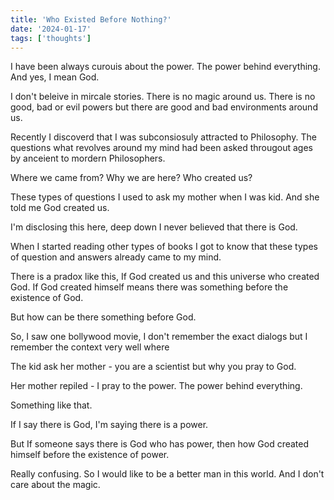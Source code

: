 ```yaml
---
title: 'Who Existed Before Nothing?'
date: '2024-01-17'
tags: ['thoughts']
---
```


I have been always curouis about the power. The power behind everything. And yes, I mean God.

I don't beleive in mircale stories. There is no magic around us. There is no good, bad or evil powers but there
are good and bad environments around us.

Recently I discoverd that I was subconsiosuly attracted to Philosophy. The questions what revolves around
my mind had been asked througout ages by anceient to mordern Philosophers. 

Where we came from? Why we are here? Who created us? 

These types of questions I used to ask my mother when I was kid. And she told me God created us.

I'm disclosing this here, deep down I never believed that there is God.

When I started reading other types of books I got to know that these types of question and answers already
came to my mind.

There is a pradox like this,
    If God created us and this universe who created God. If God created himself means there was something 
    before the existence of God.

But how can be there something before God.

So, I saw one bollywood movie, I don't remember the exact dialogs but I remember the context very well where 

The kid ask her mother - you are a scientist but why you pray to God.

Her mother repiled - I pray to the power. The power behind everything.

Something like that.

If I say there is God, I'm saying there is a power.

But If someone says there is God who has power, then how God created himself before the existence of power.

Really confusing. So I would like to be a better man in this world. And I don't care about the magic.
